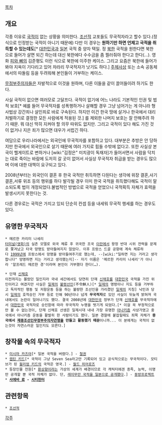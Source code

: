 [[목차]]
== 개요 ==
각종 이유로 [[국적]]이 없는 상황을 의미한다. [[조선적]] 교포들도 무국적자라고 할수 있다.(정식으로 인정받는 국적이 아니기 때문에) 다만 이 경우는 '''원하기만 하면 언제고 국적을 취득할 수 있는데도'''[* [[대한민국]]과 [[일본]] 국적 중 양자 택일. 정 [[북한]] 국적을 원한다면 북한으로 들어가 살면 되긴 하는데 대신 북한에다 수수금을 좀 찔러줘야 한다고 한다(…). 영화 [[피와 뼈]]의 김준평도 이런 식으로 북한에 이주한 케이스. 그리고 요즘은 북한에 들어가 봐야 지옥이 기다리고 있어 차라리 무국적자가 낫기도 하다.] [[주체사상]] 또는 소속 공동체에서의 따돌림 등을 두려워해 본인들이 거부하는 케이스.

[[무정부주의]]자들은 자발적으로 이것을 원하며, 다른 이들을 같이 끌어들이려 하기도 한다.

사실 국적이 없으면 여러모로 고달프다. 국적이 없기에 어느 나라도 기본적인 인권 및 법적 보호[* 예를 들어 무국적자를 성폭행하거나 살해할 경우 그냥 넘어가는 게 아니라 형사법상 강간죄나 살인죄로 바로 구속된다. 하지만 이건 한국 땅에 살거나 한국에서 대리처벌하기로 결정한 모든 사람에게 적용된 것.] 를 제외한 나머지 보호는 잘 안해주려 하기 때문. 뭐 대신 딱히 지켜야 할 의무 따위도 없지만. 그리고 국적이 있다 해도 가진 것이 없거나 지은 죄가 많으면 대우가 서럽긴 하다.

여담으로 우리나라에서는 외국인에 무국적자를 포함하고 있다. 대부분은 추방은 안 당하지만 한국에서 외국인으로 살기 때문에 여러 가지로 힘들 수밖에 없다고. 또한 사실상 본국이 헬게이트로 변하거나 [wiki:"김정은" 미치광이 독재자]가 들어서면서 사람을 닥치는 대로 죽이는 바람에 도저히 갈 곳이 없어서 사실상 무국적자 취급을 받는 경우도 많으며 이에 대한 대책이 요구되고 있다. 

2008년부터는 외국인이 결혼 후 한국 국적만 취득하면 다된다는 생각에 위장 결혼,사기 결혼,서류 위조 등의 행위를 하다 발각될 경우 이미 한국 국적을 취득했다해도 국적이 말소되도록 법이 개정되었다.불법적인 방법으로 국적을 얻었으니 국적획득 자체가 효력을 발생시키지 못한다는 것.

다른 경우로는 국적은 가지고 있되 단순히 컨셉 등을 내세워 무국적 행세를 하는 경우도 있다.
== 유명한 무국적자 ==
 * 메르한 카리미 나세리
 [[터미널(영화)]]의 실존 모델로 외국 체류 후 귀국한 조국 [[이란]]에서 왕정 반대 시위 전력을 문제로 쫓겨났고 타국 망명도 받아들여지지 않았다. 이후 프랑스 드골 공항에 계속 체류하다 [[1999년]]에 프랑스에서 망명을 받아들여주기로 했는데, --[wiki:"일하면 지는 거라고 생각합니다" 망명하면 지는 거라고 생각했는지]-- 자기 이름은 '메르한 카리미 나세리'가 아니라 '알프레드 메르한 경'이라며 본인이 거부했다 한다(…). 

 * 단재 [[신채호]] 
 이전까지는 몰랐던 일인지라 국내 세간에서도 당연히 단재 [[신채호]]를 [[대한민국]] 국적을 가진 위인이라고 여겼지만 사실은 [[일제]]의 [[불령선인]](不令鮮人)[* [[일제]]의 명령이나 지도 등을 거부하고 독자적인 행동 및 저항운동 등을 하는 불량한 조선인을 가리켰던 [[일제]]의 지칭] 낙인과 당시 [[일제]]의 호적승인 거부 등로 인해 90년이나 넘게 '''무국적자'''로 있던 사실이 뒤늦게 밝혀져 국내에서도 논란이 일어나기도 했다. 결국 2008년에 [[대한민국]] 정부가 단재 [[신채호]]를 무국적자에서 [[대한민국]] 국적자로 승인함에 따라 무국적자 누명을 벗기게 되었다.[* 이걸 꼭 부정적으로만 볼 수 없는것이, 단재 신채호 선생은 일제시대 내내 가장 유명한 [[아나키즘]] 사상가였고 중국에서 아나키즘 운동을 활발히 한 사람이기도 했다. 일본 경찰에 붙잡힐때도 죄목 자체가 '''중국에서 [[재중조선인무정부주의자연맹]]을 만들고 활동했기 때문'''이니까... 이 분에게는 국적이 없는것이 자연스러운 일인지도 모른다.]

== 창작물 속의 무국적자 ==
 * [[미시마 카즈야]][* 일본 국적을 버렸다.] - [[철권]]
 * [[캡틴 키드]][* 국적이 그냥 Seven Sea라고만 기록되어 있고 공식적으로는 무국적이다. 모티브가 된 [[윌리엄 키드]]의 국적은 영국.] - [[월드 히어로즈]]
 * 등장인물 전원[* [[환상향]]이라는 가상의 세계가 배경이므로 각 캐릭터에겐 종족, 능력, 이명만 공개할 뿐 국적 자체가 없다. 단, [http://ko.wikipedia.org/wiki/%ED%95%98%EC%BF%A0%EB%A0%88%EC%9D%B4_%EB%A0%88%EC%9D%B4%EB%AC%B4 레이무만 국적을 일본으로 공개했다].] - [[동방프로젝트]]
 * '''[[사에바 료]] - [[시티헌터]]''' 
== 관련항목 ==
 * [[조선적]]


[[각주]]
